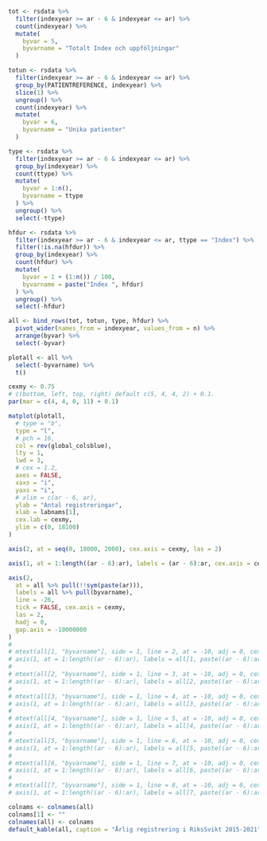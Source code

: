```r

tot <- rsdata %>%
  filter(indexyear >= ar - 6 & indexyear <= ar) %>%
  count(indexyear) %>%
  mutate(
    byvar = 5,
    byvarname = "Totalt Index och uppföljningar"
  )

totun <- rsdata %>%
  filter(indexyear >= ar - 6 & indexyear <= ar) %>%
  group_by(PATIENTREFERENCE, indexyear) %>%
  slice(1) %>%
  ungroup() %>%
  count(indexyear) %>%
  mutate(
    byvar = 6,
    byvarname = "Unika patienter"
  )

type <- rsdata %>%
  filter(indexyear >= ar - 6 & indexyear <= ar) %>%
  group_by(indexyear) %>%
  count(ttype) %>%
  mutate(
    byvar = 1:n(),
    byvarname = ttype
  ) %>%
  ungroup() %>%
  select(-ttype)

hfdur <- rsdata %>%
  filter(indexyear >= ar - 6 & indexyear <= ar, ttype == "Index") %>%
  filter(!is.na(hfdur)) %>%
  group_by(indexyear) %>%
  count(hfdur) %>%
  mutate(
    byvar = 1 + (1:n()) / 100,
    byvarname = paste("Index ", hfdur)
  ) %>%
  ungroup() %>%
  select(-hfdur)

all <- bind_rows(tot, totun, type, hfdur) %>%
  pivot_wider(names_from = indexyear, values_from = n) %>%
  arrange(byvar) %>%
  select(-byvar)

plotall <- all %>%
  select(-byvarname) %>%
  t()

cexmy <- 0.75
# c(bottom, left, top, right) default c(5, 4, 4, 2) + 0.1.
par(mar = c(4, 4, 0, 11) + 0.1)

matplot(plotall,
  # type = "b",
  type = "l",
  # pch = 16,
  col = rev(global_colsblue),
  lty = 1,
  lwd = 3,
  # cex = 1.2,
  axes = FALSE,
  xaxs = "i",
  yaxs = "i",
  # xlim = c(ar - 6, ar),
  ylab = "Antal registreringar",
  xlab = labnams[1],
  cex.lab = cexmy,
  ylim = c(0, 18100)
)

axis(2, at = seq(0, 18000, 2000), cex.axis = cexmy, las = 2)

axis(1, at = 1:length((ar - 6):ar), labels = (ar - 6):ar, cex.axis = cexmy)

axis(2,
  at = all %>% pull(!!sym(paste(ar))),
  labels = all %>% pull(byvarname),
  line = -26,
  tick = FALSE, cex.axis = cexmy,
  las = 2,
  hadj = 0,
  gap.axis = -10000000
)
#
# mtext(all[1, "byvarname"], side = 1, line = 2, at = -10, adj = 0, cex = 0.5)
# axis(1, at = 1:length((ar - 6):ar), labels = all[1, paste((ar - 6):ar)], line = 1, tick = FALSE, cex.axis = 0.5)
#
# mtext(all[2, "byvarname"], side = 1, line = 3, at = -10, adj = 0, cex = 0.5)
# axis(1, at = 1:length((ar - 6):ar), labels = all[2, paste((ar - 6):ar)], line = 2, tick = FALSE, cex.axis = 0.5)
#
# mtext(all[3, "byvarname"], side = 1, line = 4, at = -10, adj = 0, cex = 0.5)
# axis(1, at = 1:length((ar - 6):ar), labels = all[3, paste((ar - 6):ar)], line = 3, tick = FALSE, cex.axis = 0.5)
#
# mtext(all[4, "byvarname"], side = 1, line = 5, at = -10, adj = 0, cex = 0.5)
# axis(1, at = 1:length((ar - 6):ar), labels = all[4, paste((ar - 6):ar)], line = 4, tick = FALSE, cex.axis = 0.5)
#
# mtext(all[5, "byvarname"], side = 1, line = 6, at = -10, adj = 0, cex = 0.5)
# axis(1, at = 1:length((ar - 6):ar), labels = all[5, paste((ar - 6):ar)], line = 5, tick = FALSE, cex.axis = 0.5)
#
# mtext(all[6, "byvarname"], side = 1, line = 7, at = -10, adj = 0, cex = 0.5)
# axis(1, at = 1:length((ar - 6):ar), labels = all[6, paste((ar - 6):ar)], line = 6, tick = FALSE, cex.axis = 0.5)
#
# mtext(all[7, "byvarname"], side = 1, line = 8, at = -10, adj = 0, cex = 0.5)
# axis(1, at = 1:length((ar - 6):ar), labels = all[7, paste((ar - 6):ar)], line = 7, tick = FALSE, cex.axis = 0.5)
```

```r
colnams <- colnames(all)
colnams[1] <- ""
colnames(all) <- colnams
default_kable(all, caption = "Årlig registrering i RiksSvikt 2015-2021")
```
